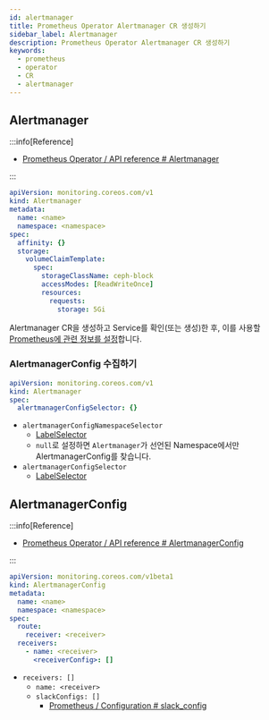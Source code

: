 ```yaml
---
id: alertmanager
title: Prometheus Operator Alertmanager CR 생성하기
sidebar_label: Alertmanager
description: Prometheus Operator Alertmanager CR 생성하기
keywords:
  - prometheus
  - operator
  - CR
  - alertmanager
---
```


## Alertmanager

:::info[Reference]

- [Prometheus Operator / API reference # Alertmanager](https://prometheus-operator.dev/docs/api-reference/api/#monitoring.coreos.com/v1.Alertmanager)

:::

```yaml
apiVersion: monitoring.coreos.com/v1
kind: Alertmanager
metadata:
  name: <name>
  namespace: <namespace>
spec:
  affinity: {}
  storage:
    volumeClaimTemplate:
      spec:
        storageClassName: ceph-block
        accessModes: [ReadWriteOnce]
        resources:
          requests:
            storage: 5Gi
```

Alertmanager CR을 생성하고 Service를 확인(또는 생성)한 후, 이를 사용할 [Prometheus에 관련 정보를 설정](/docs/mlops/monitoring/prometheus/crd/prometheus.mdx#alertmanager-연결하기)합니다.

### AlertmanagerConfig 수집하기

```yaml
apiVersion: monitoring.coreos.com/v1
kind: Alertmanager
spec:
  alertmanagerConfigSelector: {}
```

- `alertmanagerConfigNamespaceSelector`
  - [LabelSelector](/docs/mlops/kubernetes/object-management/label.mdx#label-selector)
  - `null`로 설정하면 `Alertmanager`가 선언된 Namespace에서만 AlertmanagerConfig를 찾습니다.
- `alertmanagerConfigSelector`
  - [LabelSelector](/docs/mlops/kubernetes/object-management/label.mdx#label-selector)

## AlertmanagerConfig

:::info[Reference]

- [Prometheus Operator / API reference # AlertmanagerConfig](https://prometheus-operator.dev/docs/api-reference/api/#monitoring.coreos.com/v1beta1.AlertmanagerConfig)

:::

```yaml
apiVersion: monitoring.coreos.com/v1beta1
kind: AlertmanagerConfig
metadata:
  name: <name>
  namespace: <namespace>
spec:
  route:
    receiver: <receiver>
  receivers:
    - name: <receiver>
      <receiverConfig>: []
```

- `receivers: []`
  - `name: <receiver>`
  - `slackConfigs: []`
    - [Prometheus / Configuration # slack_config](https://prometheus.io/docs/alerting/latest/configuration/#slack_config)
